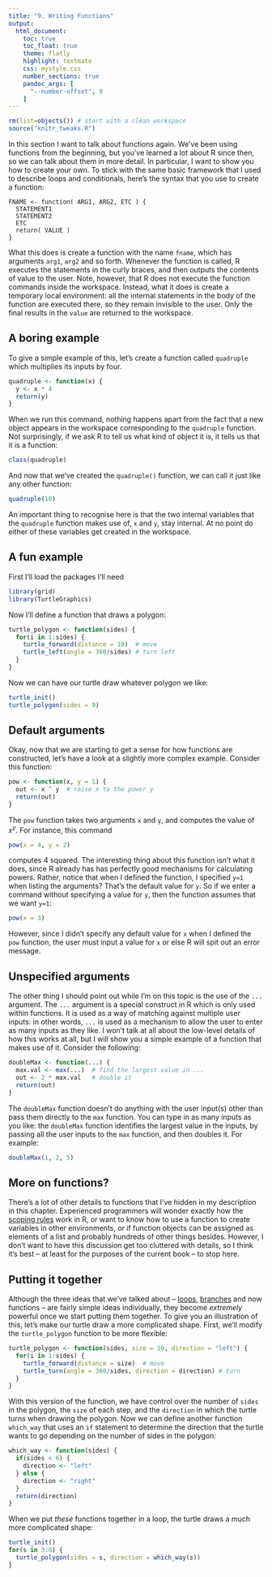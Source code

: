 ```yaml
---
title: "9. Writing Functions"
output:
  html_document:
    toc: true
    toc_float: true
    theme: flatly
    highlight: textmate
    css: mystyle.css
    number_sections: true
    pandoc_args: [
      "--number-offset", 9
    ]
---
```


```r
rm(list=objects()) # start with a clean workspace
source("knitr_tweaks.R")
```


In this section I want to talk about functions again. We've been using functions from the beginning, but you’ve learned a lot about R since then, so we can talk about them in more detail. In particular, I want to show you how to create your own. To stick with the same basic framework that I used to describe loops and conditionals, here’s the syntax that you use to create a function:

```
FNAME <- function( ARG1, ARG2, ETC ) {
  STATEMENT1
  STATEMENT2
  ETC
  return( VALUE )
}
```
What this does is create a function with the name `fname`, which has arguments `arg1`, `arg2` and so forth. Whenever the function is called, R executes the statements in the curly braces, and then outputs the contents of value to the user. Note, however, that R does not execute the function commands inside the workspace. Instead, what it does is create a temporary local environment: all the internal statements in the body of the function are executed there, so they remain invisible to the user. Only the final results in the `value` are returned to the workspace.

## A boring example

To give a simple example of this, let’s create a function called `quadruple` which multiplies its inputs by four. 
```r
quadruple <- function(x) {
  y <- x * 4
  return(y)
}
```
When we run this command, nothing happens apart from the fact that a new object appears in the workspace corresponding to the `quadruple` function. Not surprisingly, if we ask R to tell us what kind of object it is, it tells us that it is a function:
```r
class(quadruple)
```

And now that we’ve created the `quadruple()` function, we can call it just like any other function:
```r
quadruple(10)
```
An important thing to recognise here is that the two internal variables that the `quadruple` function makes use of, `x` and `y`, stay internal. At no point do either of these variables get created in the workspace.

## A fun example

First I'll load the packages I'll need

```r
library(grid)
library(TurtleGraphics)
```

Now I'll define a function that draws a polygon:

```r
turtle_polygon <- function(sides) {
  for(i in 1:sides) {
    turtle_forward(distance = 10)  # move 
    turtle_left(angle = 360/sides) # turn left
  }
}
```

Now we can have our turtle draw whatever polygon we like:

```r
turtle_init()
turtle_polygon(sides = 9)
```

## Default arguments 

Okay, now that we are starting to get a sense for how functions are constructed, let’s have a look at a slightly more complex example. Consider this function: 

```r
pow <- function(x, y = 1) { 
  out <- x ^ y  # raise x to the power y 
  return(out)
}
```

The `pow` function takes two arguments `x` and `y`, and computes the value of $x^y$. For instance, this command
```r
pow(x = 4, y = 2)
```

computes 4 squared. The interesting thing about this function isn’t what it does, since R already has has perfectly good mechanisms for calculating powers. Rather, notice that when I defined the function, I specified `y=1` when listing the arguments? That’s the default value for `y`. So if we enter a command without specifying a value for `y`, then the function assumes that we want `y=1`:

```r
pow(x = 3)
```

However, since I didn’t specify any default value for `x` when I defined the `pow` function, the user must input a value for `x` or else R will spit out an error message.

## Unspecified arguments 

The other thing I should point out while I’m on this topic is the use of the `...` argument. The `...` argument is a special construct in R which is only used within functions. It is used as a way of matching against multiple user inputs: in other words, `...` is used as a mechanism to allow the user to enter as many inputs as they like. I won’t talk at all about the low-level details of how this works at all, but I will show you a simple example of a function that makes use of it. Consider the following:

```r
doubleMax <- function(...) {
  max.val <- max(...)  # find the largest value in ...
  out <- 2 * max.val   # double it
  return(out)
}
```

The `doubleMax` function doesn't do anything with the user input(s) other than pass them directly to the `max` function. You can type in as many inputs as you like: the `doubleMax` function identifies the largest value in the inputs, by passing all the user inputs to the `max` function, and then doubles it. For example:

```r
doubleMax(1, 2, 5)
```

## More on functions?

There’s a lot of other details to functions that I’ve hidden in my description in this chapter. Experienced programmers will wonder exactly how the [scoping rules](https://bookdown.org/rdpeng/rprogdatascience/scoping-rules-of-r.html) work in R, or want to know how to use a function to create variables in other environments, or if function objects can be assigned as elements of a list and probably hundreds of other things besides. However, I don’t want to have this discussion get too cluttered with details, so I think it’s best – at least for the purposes of the current book – to stop here.




## Putting it together

Although the three ideas that we've talked about -- [loops](./loops.html), [branches](./branches.html) and now functions -- are fairly simple ideas individually, they become *extremely* powerful once we start putting them together. To give you an illustration of this, let's make our turtle draw a more complicated shape. First, we'll modify the `turtle_polygon` function to be more flexible:

```r
turtle_polygon <- function(sides, size = 10, direction = "left") {
  for(i in 1:sides) {
    turtle_forward(distance = size)  # move 
    turtle_turn(angle = 360/sides, direction = direction) # turn
  }
}
```

With this version of the function, we have control over the number of `sides` in the polygon, the `size` of each step, and the `direction` in which the turtle turns when drawing the polygon. Now we can define another function `which_way` that uses an `if` statement to determine the direction that the turtle wants to go depending on the number of sides in the polygon:

```r
which_way <- function(sides) {
  if(sides < 6) {
    direction <- "left"
  } else {
    direction <- "right"
  }
  return(direction)
}
```

When we put *these* functions together in a loop, the turtle draws a much more complicated shape:

```r
turtle_init()
for(s in 3:8) {
  turtle_polygon(sides = s, direction = which_way(s))
}
```
